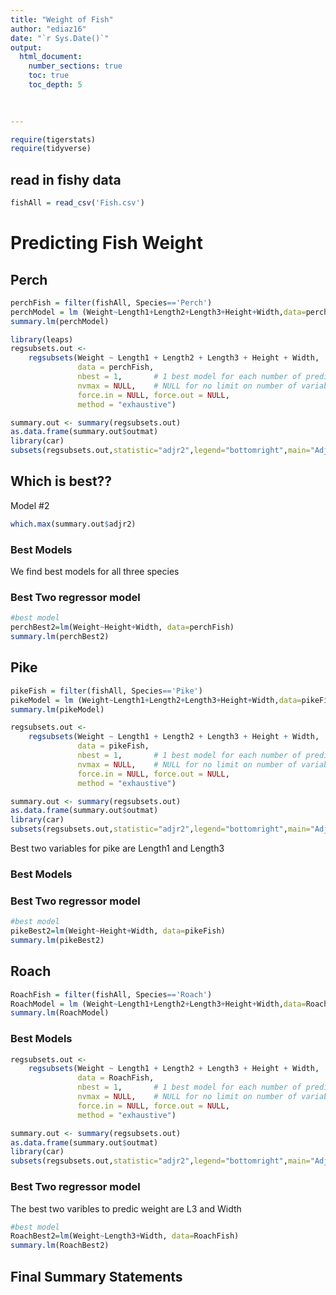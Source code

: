 ```yaml
---
title: "Weight of Fish"
author: "ediaz16"
date: "`r Sys.Date()`"  
output: 
  html_document:
    number_sections: true
    toc: true
    toc_depth: 5

 
    
---
```



```r
require(tigerstats)
require(tidyverse)
```

## read in fishy data
```r
fishAll = read_csv('Fish.csv')
```


# Predicting Fish Weight


## Perch

```r
perchFish = filter(fishAll, Species=='Perch')
perchModel = lm (Weight~Length1+Length2+Length3+Height+Width,data=perchFish)
summary.lm(perchModel)
```

```r
library(leaps)
regsubsets.out <-
    regsubsets(Weight ~ Length1 + Length2 + Length3 + Height + Width,
               data = perchFish,
               nbest = 1,       # 1 best model for each number of predictors
               nvmax = NULL,    # NULL for no limit on number of variables
               force.in = NULL, force.out = NULL,
               method = "exhaustive")

summary.out <- summary(regsubsets.out)
as.data.frame(summary.out$outmat)
library(car)
subsets(regsubsets.out,statistic="adjr2",legend="bottomright",main="Adjusted R^2")
```
  
## Which is best??  

Model #2

```r
which.max(summary.out$adjr2)
```
### Best Models
We find best models for all three species

### Best Two regressor model
```r
#best model
perchBest2=lm(Weight~Height+Width, data=perchFish)
summary.lm(perchBest2)
```





## Pike

```r
pikeFish = filter(fishAll, Species=='Pike')
pikeModel = lm (Weight~Length1+Length2+Length3+Height+Width,data=pikeFish)
summary.lm(pikeModel)
```
```r


regsubsets.out <-
    regsubsets(Weight ~ Length1 + Length2 + Length3 + Height + Width,
               data = pikeFish,
               nbest = 1,       # 1 best model for each number of predictors
               nvmax = NULL,    # NULL for no limit on number of variables
               force.in = NULL, force.out = NULL,
               method = "exhaustive")

summary.out <- summary(regsubsets.out)
as.data.frame(summary.out$outmat)
library(car)
subsets(regsubsets.out,statistic="adjr2",legend="bottomright",main="Adjusted R^2")
```

Best two variables for pike are Length1 and Length3

### Best Models

### Best Two regressor model
```r
#best model
pikeBest2=lm(Weight~Height+Width, data=pikeFish)
summary.lm(pikeBest2)
```

## Roach
```r
RoachFish = filter(fishAll, Species=='Roach')
RoachModel = lm (Weight~Length1+Length2+Length3+Height+Width,data=RoachFish)
summary.lm(RoachModel)
```

### Best Models
```r

regsubsets.out <-
    regsubsets(Weight ~ Length1 + Length2 + Length3 + Height + Width,
               data = RoachFish,
               nbest = 1,       # 1 best model for each number of predictors
               nvmax = NULL,    # NULL for no limit on number of variables
               force.in = NULL, force.out = NULL,
               method = "exhaustive")

summary.out <- summary(regsubsets.out)
as.data.frame(summary.out$outmat)
library(car)
subsets(regsubsets.out,statistic="adjr2",legend="bottomright",main="Adjusted R^2")
```

### Best Two regressor model

The best  two varibles to predic weight are L3 and Width

```r
#best model
RoachBest2=lm(Weight~Length3+Width, data=RoachFish)
summary.lm(RoachBest2)
```

## Final Summary Statements
